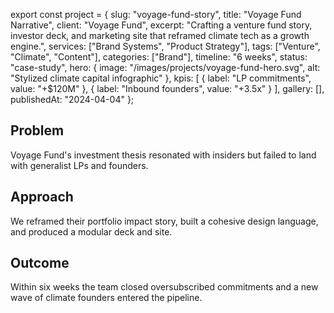 ﻿export const project = {
  slug: "voyage-fund-story",
  title: "Voyage Fund Narrative",
  client: "Voyage Fund",
  excerpt:
    "Crafting a venture fund story, investor deck, and marketing site that reframed climate tech as a growth engine.",
  services: ["Brand Systems", "Product Strategy"],
  tags: ["Venture", "Climate", "Content"],
  categories: ["Brand"],
  timeline: "6 weeks",
  status: "case-study",
  hero: {
    image: "/images/projects/voyage-fund-hero.svg",
    alt: "Stylized climate capital infographic"
  },
  kpis: [
    { label: "LP commitments", value: "+$120M" },
    { label: "Inbound founders", value: "+3.5x" }
  ],
  gallery: [],
  publishedAt: "2024-04-04"
};

## Problem

Voyage Fund's investment thesis resonated with insiders but failed to land with generalist LPs and founders.

## Approach

We reframed their portfolio impact story, built a cohesive design language, and produced a modular deck and site.

## Outcome

Within six weeks the team closed oversubscribed commitments and a new wave of climate founders entered the pipeline.
